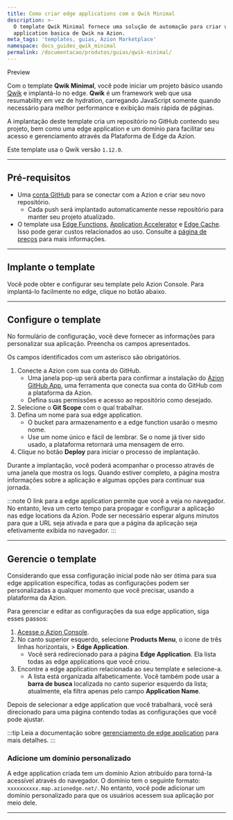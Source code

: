 ```yaml
---
title: Como criar edge applications com o Qwik Minimal
description: >-
  O template Qwik Minimal fornece uma solução de automação para criar uma edge
  application basica de Qwik na Azion.
meta_tags: 'templates, guias, Azion Marketplace'
namespace: docs_guides_qwik_minimal
permalink: /documentacao/produtos/guias/qwik-minimal/
---
```



<Tag severity="info" client:only="vue">
Preview
</Tag>

Com o template **Qwik Minimal**, você pode iniciar um projeto básico usando [Qwik](https://qwik.dev/docs/) e implantá-lo no edge. **Qwik** é um framework web que usa resumability em vez de hydration, carregando JavaScript somente quando necessário para melhor performance e exibição mais rápida de páginas.

A implantação deste template cria um repositório no GitHub contendo seu projeto, bem como uma edge application e um domínio para facilitar seu acesso e gerenciamento através da Plataforma de Edge da Azion.

Este template usa o Qwik versão `1.12.0`.

---

## Pré-requisitos

- Uma [conta GitHub](https://github.com/signup) para se conectar com a Azion e criar seu novo repositório.
    - Cada push será implantado automaticamente nesse repositório para manter seu projeto atualizado.
- O template usa [Edge Functions](/pt-br/documentacao/produtos/build/edge-application/edge-functions/), [Application Accelerator](/pt-br/documentacao/produtos/build/edge-application/application-accelerator/) e [Edge Cache](/pt-br/documentacao/produtos/build/edge-application/edge-cache/). Isso pode gerar custos relacionados ao uso. Consulte a [página de preços](/pt-br/documentacao/produtos/precos/) para mais informações.

---

## Implante o template

Você pode obter e configurar seu template pelo Azion Console. Para implantá-lo facilmente no edge, clique no botão abaixo.

  <LinkButton
    label="Implantar"
    link="https://console.azion.com/create/qwik-minimal"
    icon="ai ai-azion"
    icon-pos="left"
  />

---

## Configure o template

No formulário de configuração, você deve fornecer as informações para personalizar sua aplicação. Preencha os campos apresentados. 

Os campos identificados com um asterisco são obrigatórios.

1. Conecte a Azion com sua conta do GitHub.
    - Uma janela pop-up será aberta para confirmar a instalação do [Azion GitHub App](/pt-br/documentacao/produtos/guias/azion-github-app/), uma ferramenta que conecta sua conta do GitHub com a plataforma da Azion.
    - Defina suas permissões e acesso ao repositório como desejado.
2. Selecione o **Git Scope** com o qual trabalhar.
3. Defina um nome para sua edge application.
    - O bucket para armazenamento e a edge function usarão o mesmo nome.
    - Use um nome único e fácil de lembrar. Se o nome já tiver sido usado, a plataforma retornará uma mensagem de erro.
4. Clique no botão **Deploy** para iniciar o processo de implantação.


Durante a implantação, você poderá acompanhar o processo através de uma janela que mostra os logs. Quando estiver completo, a página mostra informações sobre a aplicação e algumas opções para continuar sua jornada.

:::note
O link para a edge application permite que você a veja no navegador. No entanto, leva um certo tempo para propagar e configurar a aplicação nas edge locations da Azion. Pode ser necessário esperar alguns minutos para que a URL seja ativada e para que a página da aplicação seja efetivamente exibida no navegador.
:::

---

## Gerencie o template

Considerando que essa configuração inicial pode não ser ótima para sua edge application específica, todas as configurações podem ser personalizadas a qualquer momento que você precisar, usando a plataforma da Azion.

Para gerenciar e editar as configurações da sua edge application, siga esses passos:

1. [Acesse o Azion Console](https://console.azion.com).
2. No canto superior esquerdo, selecione **Products Menu**, o ícone de três linhas horizontais, > **Edge Application**.
    - Você será redirecionado para a página **Edge Application**. Ela lista todas as edge applications que você criou.
3. Encontre a edge application relacionada ao seu template e selecione-a.
    - A lista está organizada alfabeticamente. Você também pode usar a **barra de busca** localizada no canto superior esquerdo da lista; atualmente, ela filtra apenas pelo campo **Application Name**.

Depois de selecionar a edge application que você trabalhará, você será direcionado para uma página contendo todas as configurações que você pode ajustar.

:::tip
Leia a documentação sobre [gerenciamento de edge application](/pt-br/documentacao/produtos/build/edge-application/primeiros-passos/) para mais detalhes.
:::

### Adicione um domínio personalizado

A edge application criada tem um domínio Azion atribuído para torná-la acessível através do navegador. O domínio tem o seguinte formato: `xxxxxxxxxx.map.azionedge.net/`. No entanto, você pode adicionar um domínio personalizado para que os usuários acessem sua aplicação por meio dele.


<LinkButton link="/pt-br/documentacao/produtos/guias/configurar-dominio/" label="Consulte o guia para configurar domínios" severity="secondary" /> 

---